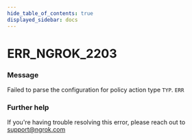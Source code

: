 ```yaml
---
hide_table_of_contents: true
displayed_sidebar: docs
---
```



# ERR_NGROK_2203

### Message

Failed to parse the configuration for policy action type `TYP`.
`ERR`

<ErrorDetails error="err_ngrok_2203" />

### Further help

If you're having trouble resolving this error, please reach out to [support@ngrok.com](mailto:support@ngrok.com?subject=Help%20with%20ERR_NGROK_2203)
